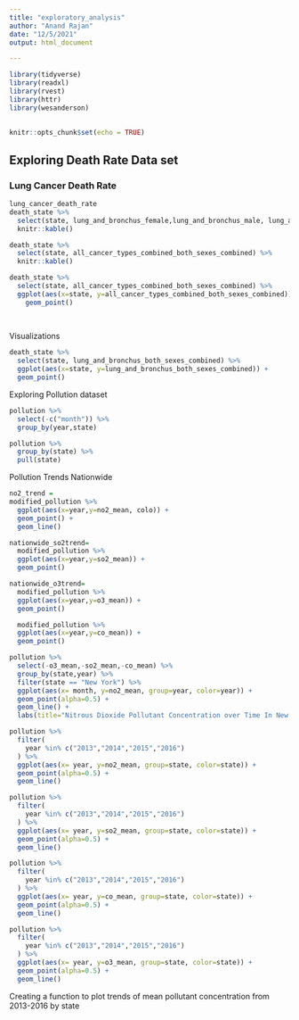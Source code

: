 ```yaml
---
title: "exploratory_analysis"
author: "Anand Rajan"
date: "12/5/2021"
output: html_document

---
```


```r
library(tidyverse)
library(readxl)
library(rvest)
library(httr)
library(wesanderson)

        
knitr::opts_chunk$set(echo = TRUE)
```

## Exploring Death Rate Data set

### Lung Cancer Death Rate
```r
lung_cancer_death_rate
death_state %>%  
  select(state, lung_and_bronchus_female,lung_and_bronchus_male, lung_and_bronchus_both_sexes_combined) %>% 
  knitr::kable()

death_state %>%  
  select(state, all_cancer_types_combined_both_sexes_combined) %>% 
  knitr::kable()

death_state %>% 
  select(state, all_cancer_types_combined_both_sexes_combined) %>% 
  ggplot(aes(x=state, y=all_cancer_types_combined_both_sexes_combined)) +
    geom_point()
  
  
```

Visualizations 
```r

death_state %>% 
  select(state, lung_and_bronchus_both_sexes_combined) %>% 
  ggplot(aes(x=state, y=lung_and_bronchus_both_sexes_combined)) +
  geom_point()

```

Exploring Pollution dataset


```r

pollution %>% 
  select(-c("month")) %>% 
  group_by(year,state)

pollution %>% 
  group_by(state) %>% 
  pull(state)

```

Pollution Trends Nationwide

```r
no2_trend = 
modified_pollution %>% 
  ggplot(aes(x=year,y=no2_mean, colo)) +
  geom_point() +
  geom_line()
```
```r
nationwide_so2trend=
  modified_pollution %>% 
  ggplot(aes(x=year,y=so2_mean)) + 
  geom_point() 
```


```r
nationwide_o3trend=
  modified_pollution %>% 
  ggplot(aes(x=year,y=o3_mean)) + 
  geom_point()
```

```r
  modified_pollution %>% 
  ggplot(aes(x=year,y=co_mean)) + 
  geom_point()
```


```r
pollution %>% 
  select(-o3_mean,-so2_mean,-co_mean) %>% 
  group_by(state,year) %>% 
  filter(state == "New York") %>% 
  ggplot(aes(x= month, y=no2_mean, group=year, color=year)) +
  geom_point(alpha=0.5) +
  geom_line() +
  labs(title="Nitrous Dioxide Pollutant Concentration over Time In New York")

pollution %>% 
  filter(
    year %in% c("2013","2014","2015","2016")
  ) %>% 
  ggplot(aes(x= year, y=no2_mean, group=state, color=state)) +
  geom_point(alpha=0.5) +
  geom_line()

```

```r
pollution %>% 
  filter(
    year %in% c("2013","2014","2015","2016")
  ) %>% 
  ggplot(aes(x= year, y=so2_mean, group=state, color=state)) +
  geom_point(alpha=0.5) +
  geom_line()
```



```r
pollution %>% 
  filter(
    year %in% c("2013","2014","2015","2016")
  ) %>% 
  ggplot(aes(x= year, y=co_mean, group=state, color=state)) +
  geom_point(alpha=0.5) +
  geom_line()
```


```r
pollution %>% 
  filter(
    year %in% c("2013","2014","2015","2016")
  ) %>% 
  ggplot(aes(x= year, y=o3_mean, group=state, color=state)) +
  geom_point(alpha=0.5) +
  geom_line()
```

Creating a function to plot trends of mean pollutant concentration from 2013-2016 by state


```r


```

